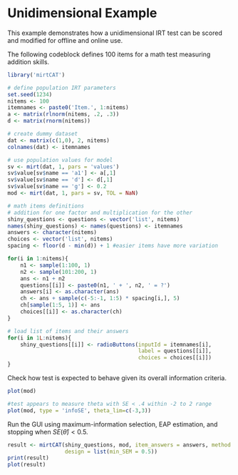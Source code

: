 Unidimensional Example
======================================

This example demonstrates how a unidimensional IRT test can be scored and modified for offline 
and online use. 

The following codeblock defines 100 items for a math test measuring addition skills.

```r
library('mirtCAT')

# define population IRT parameters
set.seed(1234)
nitems <- 100
itemnames <- paste0('Item.', 1:nitems)
a <- matrix(rlnorm(nitems, .2, .3))
d <- matrix(rnorm(nitems))

# create dummy dataset
dat <- matrix(c(1,0), 2, nitems)
colnames(dat) <- itemnames

# use population values for model
sv <- mirt(dat, 1, pars = 'values')
sv$value[sv$name == 'a1'] <- a[,1]
sv$value[sv$name == 'd'] <- d[,1]
sv$value[sv$name == 'g'] <- 0.2
mod <- mirt(dat, 1, pars = sv, TOL = NaN)

# math items definitions
# addition for one factor and multiplication for the other
shiny_questions <- questions <- vector('list', nitems)
names(shiny_questions) <- names(questions) <- itemnames
answers <- character(nitems)
choices <- vector('list', nitems)
spacing <- floor(d - min(d)) + 1 #easier items have more variation

for(i in 1:nitems){
    n1 <- sample(1:100, 1)
    n2 <- sample(101:200, 1)
    ans <- n1 + n2
    questions[[i]] <- paste0(n1, ' + ', n2, ' = ?')
    answers[i] <- as.character(ans)
    ch <- ans + sample(c(-5:-1, 1:5) * spacing[i,], 5)
    ch[sample(1:5, 1)] <- ans
    choices[[i]] <- as.character(ch)
}

# load list of items and their answers
for(i in 1L:nitems){
    shiny_questions[[i]] <- radioButtons(inputId = itemnames[i],
                                         label = questions[[i]],
                                         choices = choices[[i]])
}
```

Check how test is expected to behave given its overall information criteria.

```r
plot(mod)

#test appears to measure theta with SE < .4 within -2 to 2 range
plot(mod, type = 'infoSE', theta_lim=c(-3,3))
```

Run the GUI using maximum-information selection, EAP estimation, 
and stopping when $SE(\hat{\theta}) < 0.5$.

```r
result <- mirtCAT(shiny_questions, mod, item_answers = answers, method = 'EAP', criteria = 'MI', 
                  design = list(min_SEM = 0.5))
print(result)
plot(result)
```
